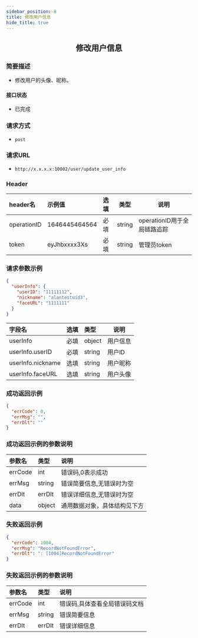```yaml
---
sidebar_position: 8
title: 修改用户信息
hide_title: true
---
```


<center>

## 修改用户信息

</center>

### 简要描述
- 修改用户的头像、昵称。
#### 接口状态
- 已完成
### 请求方式
- `post` 
### 请求URL
- `http://x.x.x.x:10002/user/update_user_info` 


### Header
|header名|示例值|选填|类型|说明|
|:----    |:-------    |:--- |---|------      |
|operationID|1646445464564|必填|string|operationID用于全局链路追踪|
|token|eyJhbxxxx3Xs|必填|string|管理员token|


### 请求参数示例


```json
{
  "userInfo": {
    "userID": "11111112",
    "nickname": "alantestuid3",
    "faceURL": "1111111"
  }
}
```
|字段名|选填|类型|说明|
|:----    |:-------    |:--- |---|
|userInfo|必填|object|用户信息|
|userInfo.userID|必填|string|用户lD|
|userInfo.nickname|选填|string|用户昵称|
|userInfo.faceURL|选填|string|用户头像|
### 成功返回示例


```json
{
  "errCode": 0,
  "errMsg": "",
  "errDlt": ""
}
```
### 成功返回示例的参数说明


|参数名|类型|说明|
|:----    |:-------    |:--- |
|errCode|int|错误码,0表示成功|
|errMsg|string|错误简要信息,无错误时为空|
|errDlt|errDlt|错误详细信息,无错误时为空|
|data|object|通用数据对象，具体结构见下方|
### 失败返回示例


```json
{
  "errCode": 1004,
  "errMsg": "RecordNotFoundError",
  "errDlt": ": [1004]RecordNotFoundError"
}
```
### 失败返回示例的参数说明


|参数名|类型|说明|
|:----    |:-------    |:--- |
|errCode|int|错误码,具体查看全局错误码文档|
|errMsg|string|错误简要信息|
|errDlt|errDlt|错误详细信息|
